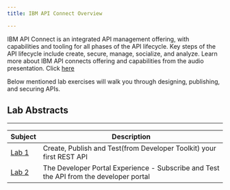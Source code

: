 ```yaml
---
title: IBM API Connect Overview

---
```



IBM API Connect is an integrated API management offering, with capabilities and tooling for all phases of the API lifecycle. Key steps of the API lifecycle include create, secure, manage, socialize, and analyze. Learn more about IBM API connects offering and  capabilities from the audio presentation. Click  [here](https://ibm.box.com/s/dg7srpotmpljk7wkl6v5kmcqc0sw9gp6)
  
Below mentioned lab exercises will walk you through designing, publishing, and securing APIs.



## Lab Abstracts

---

|  Subject                            | Description                                            |                                                               
|-------------------------|-----------------------------------------|
| [Lab 1](/api-connect/Lab1)       | Create, Publish and Test(from Developer Toolkit) your first REST API
| [Lab 2](/api-connect/Lab2)       | The Developer Portal Experience - Subscribe and Test the API from the developer portal


